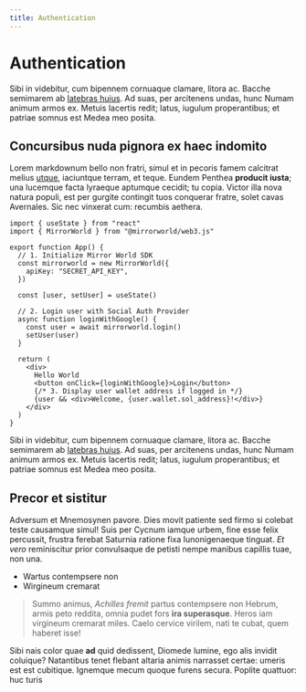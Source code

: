 ```yaml
---
title: Authentication
---
```


# Authentication

Sibi in videbitur, cum bipennem cornuaque clamare, litora ac. Bacche semimarem
ab [latebras huius](http://falsi.com/). Ad suas, per arcitenens undas, hunc
Numam animum armos ex. Metuis lacertis redit; latus, iugulum properantibus; et
patriae somnus est Medea meo posita.

## Concursibus nuda pignora ex haec indomito

Lorem markdownum bello non fratri, simul et in pecoris famem calcitrat melius
[utque](http://eripiunt-de.org/lateri.aspx), iaciuntque terram, et teque. Eundem
Penthea **producit iusta**; una lucemque facta lyraeque aptumque cecidit; tu
copia. Victor illa nova natura populi, est per gurgite contingit tuos conquerar
fratre, solet cavas Avernales. Sic nec vinxerat cum: recumbis aethera.

```tsx
import { useState } from "react"
import { MirrorWorld } from "@mirrorworld/web3.js"

export function App() {
  // 1. Initialize Mirror World SDK
  const mirrorworld = new MirrorWorld({
    apiKey: "SECRET_API_KEY",
  })

  const [user, setUser] = useState()

  // 2. Login user with Social Auth Provider
  async function loginWithGoogle() {
    const user = await mirrorworld.login()
    setUser(user)
  }

  return (
    <div>
      Hello World
      <button onClick={loginWithGoogle}>Login</button>
      {/* 3. Display user wallet address if logged in */}
      {user && <div>Welcome, {user.wallet.sol_address}!</div>}
    </div>
  )
}
```

Sibi in videbitur, cum bipennem cornuaque clamare, litora ac. Bacche semimarem
ab [latebras huius](http://falsi.com/). Ad suas, per arcitenens undas, hunc
Numam animum armos ex. Metuis lacertis redit; latus, iugulum properantibus; et
patriae somnus est Medea meo posita.

## Precor et sistitur

Adversum et Mnemosynen pavore. Dies movit patiente sed firmo si colebat teste
causamque simul! Suis per Cycnum iamque urbem, fine esse felix percussit,
frustra ferebat Saturnia ratione fixa Iunonigenaeque tinguat. _Et vero_
reminiscitur prior convulsaque de petisti nempe manibus capillis tuae, non una.

- Wartus contempsere non
- Wirgineum cremarat

> Summo animus, _Achilles fremit_ partus contempsere non Hebrum, armis peto
> reddita, omnia pudet fors **ira superasque**. Heros iam virgineum cremarat
> miles. Caelo cervice virilem, nati te cubat, quem haberet isse!

Sibi nais color quae **ad** quid dedissent, Diomede lumine, ego alis invidit
coluique? Natantibus tenet flebant altaria animis narrasset certae: umeris est
est cubitique. Ignemque mecum quoque furens secura. Poplite quattuor: huc turis
